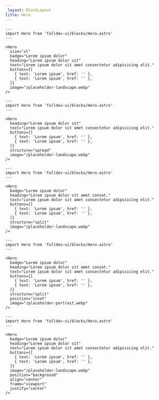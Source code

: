 ```yaml
---
_layout: BlockLayout
title: Hero
---
```


```astro live props={{ title: 'Centered' }}
---
import Hero from 'fulldev-ui/blocks/Hero.astro'
---

<Hero
  size="xl"
  badge="Lorem ipsum dolor"
  heading="Lorem ipsum dolor sit"
  text="Lorem ipsum dolor sit amet consectetur adipisicing elit."
  buttons={[
    { text: 'Lorem ipsum', href: '' },
    { text: 'Lorem ipsum', href: '' },
  ]}
  image="/placeholder-landscape.webp"
/>
```

```astro live props={{ title: 'Spread' }}
---
import Hero from 'fulldev-ui/blocks/Hero.astro'
---

<Hero
  heading="Lorem ipsum dolor sit"
  text="Lorem ipsum dolor sit amet consectetur adipisicing elit."
  buttons={[
    { text: 'Lorem ipsum', href: '' },
    { text: 'Lorem ipsum', href: '' },
  ]}
  structure="spread"
  image="/placeholder-landscape.webp"
/>
```

```astro live props={{ title: 'Split' }}
---
import Hero from 'fulldev-ui/blocks/Hero.astro'
---

<Hero
  badge="Lorem ipsum dolor"
  heading="Lorem ipsum dolor sit amet conset."
  text="Lorem ipsum dolor sit amet consectetur adipisicing elit."
  buttons={[
    { text: 'Lorem ipsum', href: '' },
    { text: 'Lorem ipsum', href: '' },
  ]}
  structure="split"
  image="/placeholder-landscape.webp"
/>
```

```astro live props={{ title: 'Split Inset' }}
---
import Hero from 'fulldev-ui/blocks/Hero.astro'
---

<Hero
  badge="Lorem ipsum dolor"
  heading="Lorem ipsum dolor sit amet conset."
  text="Lorem ipsum dolor sit amet consectetur adipisicing elit."
  buttons={[
    { text: 'Lorem ipsum', href: '' },
    { text: 'Lorem ipsum', href: '' },
  ]}
  structure="split"
  position="inset"
  image="/placeholder-portrait.webp"
/>
```

```astro live props={{ title: 'Background' }}
---
import Hero from 'fulldev-ui/blocks/Hero.astro'
---

<Hero
  badge="Lorem ipsum dolor"
  heading="Lorem ipsum dolor sit"
  text="Lorem ipsum dolor sit amet consectetur adipisicing elit."
  buttons={[
    { text: 'Lorem ipsum', href: '' },
    { text: 'Lorem ipsum', href: '' },
  ]}
  image="/placeholder-landscape.webp"
  position="background"
  align="center"
  frame="viewport"
  justify="center"
/>
```
